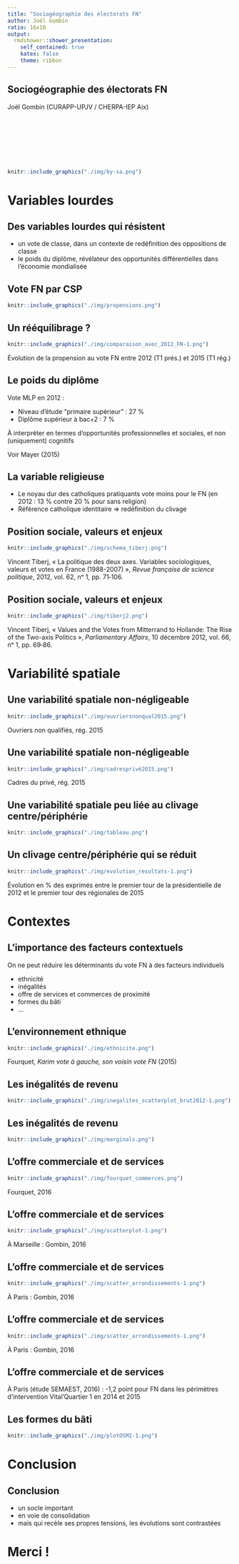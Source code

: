 ```yaml
---
title: "Sociogéographie des électorats FN"
author: Joël Gombin
ratio: 16x10
output:
  rmdshower::shower_presentation:
    self_contained: true
    katex: false
    theme: ribbon
---
```


## Sociogéographie des électorats FN


<p></p>
<p></p><p></p><p>
Joël Gombin (CURAPP-UPJV / CHERPA-IEP Aix)
</p>
<BR>
<BR>
<BR>
<BR>
<BR>
<BR>

```r
knitr::include_graphics("./img/by-sa.png")
```



# Variables lourdes

## Des variables lourdes qui résistent

- un vote de classe, dans un contexte de redéfinition des oppositions de classe
- le poids du diplôme, révélateur des opportunités différentielles dans l'économie mondialisée

## Vote FN par CSP 

```r
knitr::include_graphics("./img/propensions.png")
```

## Un rééquilibrage ?

```r
knitr::include_graphics("./img/comparaison_avec_2012_FN-1.png")
```

<p class="note">Évolution de la propension au vote FN entre 2012 (T1 prés.) et 2015 (T1 rég.)</p>

## Le poids du diplôme

Vote MLP en 2012 :

- Niveau d'étude "primaire supérieur" : 27 % 
- Diplôme supérieur à bac+2 : 7 %

À interpréter en termes d'opportunités professionnelles et sociales, et non (uniquement) cognitifs

<p class="note"> Voir Mayer (2015)</p>

## La variable religieuse

- Le noyau dur des catholiques pratiquants vote moins pour le FN (en 2012 : 13 % contre 20 % pour sans religion)
- Référence catholique identitaire => redéfinition du clivage


## Position sociale, valeurs et enjeux

```r
knitr::include_graphics("./img/schema_tiberj.png")
```

<p class="note">Vincent Tiberj, « La politique des deux axes. Variables sociologiques, valeurs et votes en France (1988-2007) », _Revue française de science politique_, 2012, vol. 62, nᵒ 1, pp. 71‑106.</p>


## Position sociale, valeurs et enjeux

```r
knitr::include_graphics("./img/tiberj2.png")
```

<p class="note">Vincent Tiberj, « Values and the Votes from Mitterrand to Hollande: The Rise of the Two-axis Politics », _Parliamentary Affairs_, 10 décembre 2012, vol. 66, nᵒ 1, pp. 69‑86.</p>


# Variabilité spatiale


## Une variabilité spatiale non-négligeable

```r
knitr::include_graphics("./img/ouvriersnonqual2015.png")
```

<p class="note">Ouvriers non qualifiés, rég. 2015</p>

## Une variabilité spatiale non-négligeable

```r
knitr::include_graphics("./img/cadresprivé2015.png")
```

<p class="note">Cadres du privé, rég. 2015</p>

## Une variabilité spatiale peu liée au clivage centre/périphérie

```r
knitr::include_graphics("./img/tableau.png")
```

## Un clivage centre/périphérie qui se réduit

```r
knitr::include_graphics("./img/evolution_resultats-1.png")
```

<p class="note">Évolution en % des exprimés entre le premier tour de la présidentielle de 2012 et le premier tour des régionales de 2015</p>


# Contextes

## L'importance des facteurs contextuels

On ne peut réduire les déterminants du vote FN à des facteurs individuels

- ethnicité
- inégalités
- offre de services et commerces de proximité
- formes du bâti
- ...

## L'environnement ethnique

```r
knitr::include_graphics("./img/ethnicite.png")
```

<p class="note">Fourquet, *Karim vote à gauche, son voisin vote FN* (2015)</p>

## Les inégalités de revenu 

```r
knitr::include_graphics("./img/inegalites_scatterplot_brut2012-1.png")
```

## Les inégalités de revenu 

```r
knitr::include_graphics("./img/marginals.png")
```

## L'offre commerciale et de services

```r
knitr::include_graphics("./img/fourquet_commerces.png")
```

<p class="note">Fourquet, 2016</p>

## L'offre commerciale et de services

```r
knitr::include_graphics("./img/scatterplot-1.png")
```

<p class="note">À Marseille : Gombin, 2016</p>

## L'offre commerciale et de services

```r
knitr::include_graphics("./img/scatter_arrondissements-1.png")
```

<p class="note">À Paris : Gombin, 2016</p>

## L'offre commerciale et de services

```r
knitr::include_graphics("./img/scatter_arrondissements-1.png")
```

<p class="note">À Paris : Gombin, 2016</p>

## L'offre commerciale et de services

À Paris (étude SEMAEST, 2016) : -1,2 point pour FN dans les périmètres d'intervention Vital'Quartier 1 en 2014 et 2015

## Les formes du bâti

```r
knitr::include_graphics("./img/plotOSM2-1.png")
```


# Conclusion

## Conclusion

- un socle important
- en voie de consolidation
- mais qui recèle ses propres tensions, les évolutions sont contrastées

# Merci !